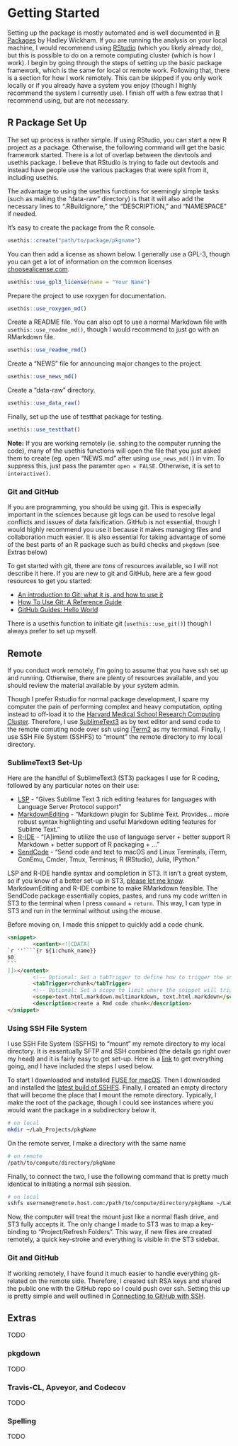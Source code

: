 # Getting Started

Setting up the package is mostly automated and is well documented in [R Packages](http://r-pkgs.had.co.nz/intro.html) by Hadley Wickham. If you are running the analysis on your local machine, I would recommend using [RStudio](https://www.rstudio.com) (which you likely already do), but this is possible to do on a remote computing cluster (which is how I work). I begin by going through the steps of setting up the basic package framework, which is the same for local or remote work. Following that, there is a section for how I work remotely. This can be skipped if you only work locally or if you already have a system you enjoy (though I highly recommend the system I currently use). I finish off with a few extras that I recommend using, but are not necessary.

## R Package Set Up

The set up process is rather simple. If using RStudio, you can start a new R project as a package. Otherwise, the following command will get the basic framework started. There is a lot of overlap between the devtools and usethis package. I believe that RStudio is trying to fade out devtools and instead have people use the various packages that were split from it, including usethis.

The advantage to using the usethis functions for seemingly simple tasks (such as making the "data-raw" directory) is that it will also add the necessary lines to ".RBuildignore," the "DESCRIPTION," and "NAMESPACE" if needed.

It's easy to create the package from the R console.

```r
usethis::create("path/to/package/pkgname")
```

You can then add a license as shown below. I generally use a GPL-3, though you can get a lot of information on the common licenses [choosealicense.com](https://choosealicense.com).

```r
usethis::use_gpl3_license(name = "Your Name")
```

Prepare the project to use roxygen for documentation.

```r
usethis::use_roxygen_md()
```

Create a README file. You can also opt to use a normal Markdown file with `usethis::use_readme_md()`, though I would recommend to just go with an RMarkdown file.

```r
usethis::use_readme_rmd()
```

Create a "NEWS" file for announcing major changes to the project.

```r
usethis::use_news_md()
```

Create a "data-raw" directory.

```r
usethis::use_data_raw()
```

Finally, set up the use of testthat package for testing.

```r
usethis::use_testthat()
```

**Note:** If you are working remotely (ie. sshing to the computer running the code), many of the usethis functions will open the file that you just asked them to create (eg. open "NEWS.md" after using `use_news_md()`) in vim. To suppress this, just pass the paramter `open = FALSE`. Otherwise, it is set to `interactive()`.


### Git and GitHub

If you are programming, you should be using git. This is especially important in the sciences because git logs can be used to resolve legal conflicts and issues of data falsification. GitHub is not essential, though I would highly recommend you use it because it makes managing files and collaboration much easier. It is also essential for taking advantage of some of the best parts of an R package such as build checks and `pkgdown` (see Extras below)

To get started with git, there are *tons* of resources available, so I will not describe it here. If you are new to git and GitHub, here are a few good resources to get you started:

* [An introduction to Git: what it is, and how to use it](https://medium.freecodecamp.org/what-is-git-and-how-to-use-it-c341b049ae61)
* [How To Use Git: A Reference Guide](https://www.digitalocean.com/community/tutorials/how-to-use-git-a-reference-guide)
* [GitHub Guides: Hello World](https://guides.github.com/activities/hello-world/)

There is a usethis function to initiate git (`usethis::use_git()`) though I always prefer to set up myself.


## Remote

If you conduct work remotely, I'm going to assume that you have ssh set up and running. Otherwise, there are plenty of resources available, and you should review the material available by your system admin.

Though I prefer Rstudio for normal package development, I spare my computer the pain of performing complex and heavy computation, opting instead to off-load it to the [Harvard Medical School Research Computing Cluster](https://rc.hms.harvard.edu). Therefore, I use [SublimeText3](https://www.sublimetext.com) as by text editor and send code to the remote comuting node over ssh using [iTerm2](https://iterm2colorschemes.com) as my terrminal. Finally, I use SSH File System (SSHFS) to "mount" the remote directory to my local directory.


### SublimeText3 Set-Up

Here are the handful of SublimeText3 (ST3) packages I use for R coding, followed by any particular notes on their use:

* [LSP](https://packagecontrol.io/packages/LSP) - "Gives Sublime Text 3 rich editing features for languages with Language Server Protocol support"
* [MarkdownEditing](https://packagecontrol.io/packages/MarkdownEditing) - "Markdown plugin for Sublime Text. Provides... more robust syntax highlighting and useful Markdown editing features for Sublime Text."
* [R-IDE](https://packagecontrol.io/packages/R-IDE) - "[A]iming to utilize the use of language server + better support R Markdown + better support of R packaging + ..."
* [SendCode](https://packagecontrol.io/packages/SendCode) - "Send code and text to macOS and Linux Terminals, iTerm, ConEmu, Cmder, Tmux, Terminus; R (RStudio), Julia, IPython."

LSP and R-IDE handle syntax and completion in ST3. It isn't a great system, so if you know of a better set-up in ST3, [please let me know](https://github.com/jhrcook/package-as-analysis/issues). MarkdownEditing and R-IDE combine to make RMarkdown feasible. The SendCode package essentially copies, pastes, and runs my code written in ST3 to the terminal when I press `command` + `return`. This way, I can type in ST3 and run in the terminal without using the mouse.

Before moving on, I made this snippet to quickly add a code chunk.

````html
<snippet>
        <content><![CDATA[
`r ''````{r ${1:chunk_name}}
$0
```
]]></content>
        <!-- Optional: Set a tabTrigger to define how to trigger the snippet -->
        <tabTrigger>rchunk</tabTrigger>
        <!-- Optional: Set a scope to limit where the snippet will trigger -->
        <scope>text.html.markdown.multimarkdown, text.html.markdown</scope>
        <description>create a Rmd code chunk</description>
</snippet>
````

### Using SSH File System

I use SSH File System (SSFHS) to "mount" my remote directory to my local directory. It is essentually SFTP and SSH combined (the details go right over my head) and it is fairly easy to get set-up. Here is a [link](https://github.com/osxfuse/osxfuse/wiki/SSHFS) to get everything going, and I have included the steps I used below.

To start I downloaded and installed [FUSE for macOS](https://osxfuse.github.io). Then I downloaded and installed the [latest build of SSHFS](https://github.com/osxfuse/sshfs/releases). Finally, I created an empty directory that will become the place that I mount the remote directory. Typically, I make the root of the package, though I could see instances where you would want the package in a subdirectory below it.

```bash
# on local
mkdir ~/Lab_Projects/pkgName
```

On the remote server, I make a directory with the same name

```bash
# on remote
/path/to/compute/directory/pkgName
```

Finally, to connect the two, I use the following command that is pretty much identical to initiating a normal ssh session.

```bash
# on local
sshfs username@remote.host.com:/path/to/compute/directory/pkgName ~/Lab_Projects/pkgName
```

Now, the computer will treat the mount just like a normal flash drive, and ST3 fully accepts it. The only change I made to ST3 was to map a key-binding to "Project/Refresh Folders". This way, if new files are created remotely, a quick key-stroke and everything is visible in the ST3 sidebar.


### Git and GitHub

If working remotely, I have found it much easier to handle everything git-related on the remote side. Therefore, I created  ssh RSA keys and shared the public one with the GitHub repo so I could push over ssh. Setting this up is pretty simple and well outlined in [Connecting to GitHub with SSH](https://help.github.com/en/articles/connecting-to-github-with-ssh).


## Extras

TODO

### pkgdown

TODO

### Travis-CL, Apveyor, and Codecov

TODO

### Spelling

TODO
